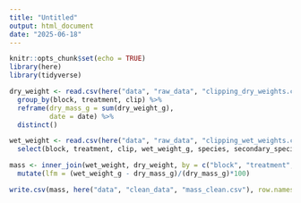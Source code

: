 ```yaml
---
title: "Untitled"
output: html_document
date: "2025-06-18"
---
```


```r
knitr::opts_chunk$set(echo = TRUE)
library(here)
library(tidyverse)
```

```r
dry_weight <- read.csv(here("data", "raw_data", "clipping_dry_weights.csv")) %>% 
  group_by(block, treatment, clip) %>% 
  reframe(dry_mass_g = sum(dry_weight_g),
          date = date) %>% 
  distinct()

wet_weight <- read.csv(here("data", "raw_data", "clipping_wet_weights.csv")) %>% 
  select(block, treatment, clip, wet_weight_g, species, secondary_species, date)

mass <- inner_join(wet_weight, dry_weight, by = c("block", "treatment", "clip", "date")) %>% 
  mutate(lfm = (wet_weight_g - dry_mass_g)/(dry_mass_g)*100)

write.csv(mass, here("data", "clean_data", "mass_clean.csv"), row.names = F, append = F)
```

